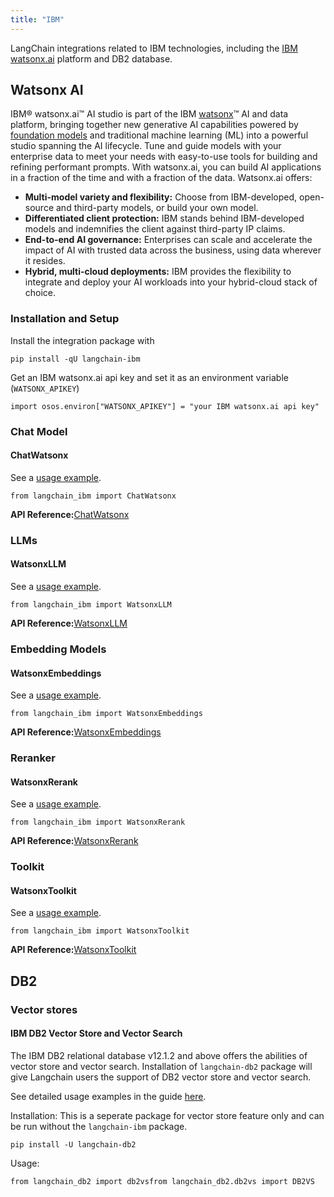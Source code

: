 ```yaml
---
title: "IBM"
---
```


LangChain integrations related to IBM technologies, including the [IBM watsonx.ai](https://www.ibm.com/products/watsonx-ai) platform and DB2 database.

## Watsonx AI

IBM® watsonx.ai™ AI studio is part of the IBM [watsonx](https://www.ibm.com/watsonx)™ AI and data platform, bringing together new generative AI capabilities powered by [foundation models](https://www.ibm.com/products/watsonx-ai/foundation-models) and traditional machine learning (ML) into a powerful studio spanning the AI lifecycle. Tune and guide models with your enterprise data to meet your needs with easy-to-use tools for building and refining performant prompts. With watsonx.ai, you can build AI applications in a fraction of the time and with a fraction of the data. Watsonx.ai offers:

* **Multi-model variety and flexibility:** Choose from IBM-developed, open-source and third-party models, or build your own model.
* **Differentiated client protection:** IBM stands behind IBM-developed models and indemnifies the client against third-party IP claims.
* **End-to-end AI governance:** Enterprises can scale and accelerate the impact of AI with trusted data across the business, using data wherever it resides.
* **Hybrid, multi-cloud deployments:** IBM provides the flexibility to integrate and deploy your AI workloads into your hybrid-cloud stack of choice.

### Installation and Setup

Install the integration package with

```
pip install -qU langchain-ibm
```

Get an IBM watsonx.ai api key and set it as an environment variable (`WATSONX_APIKEY`)

```
import osos.environ["WATSONX_APIKEY"] = "your IBM watsonx.ai api key"
```

### Chat Model

#### ChatWatsonx

See a [usage example](/oss/integrations/chat/ibm_watsonx).

```
from langchain_ibm import ChatWatsonx
```

**API Reference:**[ChatWatsonx](https://python.langchain.com/api_reference/ibm/chat_models/langchain_ibm.chat_models.ChatWatsonx.html)

### LLMs

#### WatsonxLLM

See a [usage example](/oss/integrations/llms/ibm_watsonx).

```
from langchain_ibm import WatsonxLLM
```

**API Reference:**[WatsonxLLM](https://python.langchain.com/api_reference/ibm/llms/langchain_ibm.llms.WatsonxLLM.html)

### Embedding Models

#### WatsonxEmbeddings

See a [usage example](/oss/integrations/text_embedding/ibm_watsonx).

```
from langchain_ibm import WatsonxEmbeddings
```

**API Reference:**[WatsonxEmbeddings](https://python.langchain.com/api_reference/ibm/embeddings/langchain_ibm.embeddings.WatsonxEmbeddings.html)

### Reranker

#### WatsonxRerank

See a [usage example](/oss/integrations/retrievers/ibm_watsonx_ranker).

```
from langchain_ibm import WatsonxRerank
```

**API Reference:**[WatsonxRerank](https://python.langchain.com/api_reference/ibm/rerank/langchain_ibm.rerank.WatsonxRerank.html)

### Toolkit

#### WatsonxToolkit

See a [usage example](/oss/integrations/tools/ibm_watsonx).

```
from langchain_ibm import WatsonxToolkit
```

**API Reference:**[WatsonxToolkit](https://python.langchain.com/api_reference/ibm/toolkit/langchain_ibm.toolkit.WatsonxToolkit.html)

## DB2

### Vector stores

#### IBM DB2 Vector Store and Vector Search

The IBM DB2 relational database v12.1.2 and above offers the abilities of vector store and vector search. Installation of `langchain-db2` package will give Langchain users the support of DB2 vector store and vector search.

See detailed usage examples in the guide [here](/oss/integrations/vectorstores/db2).

Installation: This is a seperate package for vector store feature only and can be run without the `langchain-ibm` package.

```
pip install -U langchain-db2
```

Usage:

```
from langchain_db2 import db2vsfrom langchain_db2.db2vs import DB2VS
```

